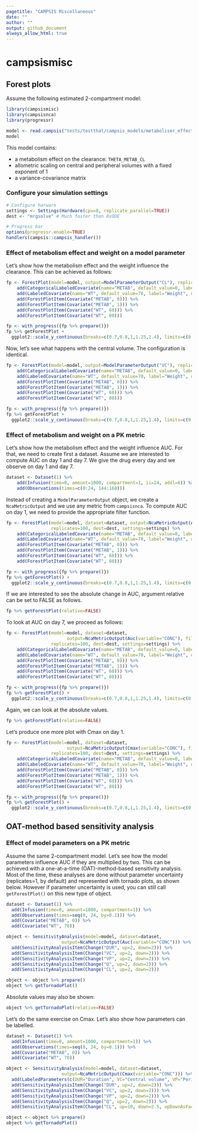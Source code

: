 ```yaml
---
pagetitle: "CAMPSIS Miscellaneous"
date: ""
author: ""
output: github_document
always_allow_html: true
---
```


# campsismisc

## Forest plots

Assume the following estimated 2-compartment model:

```r
library(campsismisc)
library(campsisnca)
library(progressr)

model <- read.campsis("tests/testthat/campsis_models/metaboliser_effect_on_cl/")
model
```

This model contains:

- a metabolism effect on the clearance: `THETA_METAB_CL`
- allometric scaling on central and peripheral volumes with a fixed exponent of 1
- a variance-covariance matrix

### Configure your simulation settings

```r
# Configure harware
settings <- Settings(Hardware(cpu=8, replicate_parallel=TRUE))
dest <- "mrgsolve" # Much faster than RxODE

# Progress bar
options(progressr.enable=TRUE)
handlers(campsis::campsis_handler())
```


### Effect of metabolism effect and weight on a model parameter

Let's show how the metabolism effect and the weight influence the clearance. This can be achieved as follows:

```r
fp <- ForestPlot(model=model, output=ModelParameterOutput("CL"), replicates=100, dest=dest, settings=settings) %>%
    add(CategoricalLabeledCovariate(name="METAB", default_value=0, label="Metaboliser", categories=c(Slow=0, Fast=1))) %>%
    add(LabeledCovariate(name="WT", default_value=70, label="Weight", unit="kg")) %>%
    add(ForestPlotItem(Covariate("METAB", 0))) %>%
    add(ForestPlotItem(Covariate("METAB", 1))) %>%
    add(ForestPlotItem(Covariate("WT", 60))) %>%
    add(ForestPlotItem(Covariate("WT", 80)))

fp <- with_progress({fp %>% prepare()})
fp %>% getForestPlot +
  ggplot2::scale_y_continuous(breaks=c(0.7,0.8,1,1.25,1.4), limits=c(0.5, 1.5))
```

Now, let's see what happens with the central volume. The configuration is identical.

```r
fp <- ForestPlot(model=model, output=ModelParameterOutput("VC"), replicates=100, dest=dest, settings=settings) %>%
    add(CategoricalLabeledCovariate(name="METAB", default_value=0, label="Metaboliser", categories=c(Slow=0, Fast=1))) %>%
    add(LabeledCovariate(name="WT", default_value=70, label="Weight", unit="kg")) %>%
    add(ForestPlotItem(Covariate("METAB", 0))) %>%
    add(ForestPlotItem(Covariate("METAB", 1))) %>%
    add(ForestPlotItem(Covariate("WT", 60))) %>%
    add(ForestPlotItem(Covariate("WT", 80)))

fp <- with_progress({fp %>% prepare()})
fp %>% getForestPlot +
  ggplot2::scale_y_continuous(breaks=c(0.7,0.8,1,1.25,1.4), limits=c(0.5, 1.5))
```

### Effect of metabolism and weight on a PK metric

Let's show how the metabolism effect and the weight influence AUC. For that, we need to create first a dataset. Assume we are interested to compute AUC on day 1 and day 7. We give the drug every day and we observe on day 1 and day 7.

```r
dataset <- Dataset(1) %>%
    add(Infusion(time=0, amount=1000, compartment=1, ii=24, addl=6)) %>%
    add(Observations(times=c(0:24, 144:168)))
```

Instead of creating a `ModelParameterOutput` object, we create a `NcaMetricOutput` and we use any metric from `campsisnca`. To compute AUC on day 1, we need to provide the appropriate filter function.

```r
fp <- ForestPlot(model=model, dataset=dataset, output=NcaMetricOutput(Auc(variable="CONC"), filter=~timerange(.x, min=0, max=24)),
                 replicates=100, dest=dest, settings=settings) %>%
    add(CategoricalLabeledCovariate(name="METAB", default_value=0, label="Metaboliser", categories=c(Slow=0, Fast=1))) %>%
    add(LabeledCovariate(name="WT", default_value=70, label="Weight", unit="kg")) %>%
    add(ForestPlotItem(Covariate("METAB", 0))) %>%
    add(ForestPlotItem(Covariate("METAB", 1))) %>%
    add(ForestPlotItem(Covariate("WT", 60))) %>%
    add(ForestPlotItem(Covariate("WT", 80)))

fp <- with_progress({fp %>% prepare()})
fp %>% getForestPlot() +
  ggplot2::scale_y_continuous(breaks=c(0.7,0.8,1,1.25,1.4), limits=c(0.5, 1.5))
```

If we are interested to see the absolute change in AUC, argument relative can be set to FALSE as follows.

```r
fp %>% getForestPlot(relative=FALSE)
```

To look at AUC on day 7, we proceed as follows:

```r
fp <- ForestPlot(model=model, dataset=dataset,
                       output=NcaMetricOutput(Auc(variable="CONC"), filter=~timerange(.x, min=144, max=168)),
                 replicates=100, dest=dest, settings=settings) %>%
    add(CategoricalLabeledCovariate(name="METAB", default_value=0, label="Metaboliser", categories=c(Slow=0, Fast=1))) %>%
    add(LabeledCovariate(name="WT", default_value=70, label="Weight", unit="kg")) %>%
    add(ForestPlotItem(Covariate("METAB", 0))) %>%
    add(ForestPlotItem(Covariate("METAB", 1))) %>%
    add(ForestPlotItem(Covariate("WT", 60))) %>%
    add(ForestPlotItem(Covariate("WT", 80)))

fp <- with_progress({fp %>% prepare()})
fp %>% getForestPlot() +
  ggplot2::scale_y_continuous(breaks=c(0.7,0.8,1,1.25,1.4), limits=c(0.5, 1.5))
```

Again, we can look at the absolute values.

```r
fp %>% getForestPlot(relative=FALSE)
```

Let's produce one more plot with Cmax on day 1.

```r
fp <- ForestPlot(model=model, dataset=dataset,
                       output=NcaMetricOutput(Cmax(variable="CONC"), filter=~timerange(.x, min=0, max=24)),
                 replicates=100, dest=dest, settings=settings) %>%
    add(CategoricalLabeledCovariate(name="METAB", default_value=0, label="Metaboliser", categories=c(Slow=0, Fast=1))) %>%
    add(LabeledCovariate(name="WT", default_value=70, label="Weight", unit="kg")) %>%
    add(ForestPlotItem(Covariate("METAB", 0))) %>%
    add(ForestPlotItem(Covariate("METAB", 1))) %>%
    add(ForestPlotItem(Covariate("WT", 60))) %>%
    add(ForestPlotItem(Covariate("WT", 80)))

fp <- with_progress({fp %>% prepare()})
fp %>% getForestPlot() +
  ggplot2::scale_y_continuous(breaks=c(0.7,0.8,1,1.25,1.4), limits=c(0.5, 1.5))
```

## OAT-method based sensitivity analysis

### Effect of model parameters on a PK metric

Assume the same 2-compartment model. Let's see how the model parameters influence AUC if they are multiplied by two. This can be achieved with a one-at-a-time (OAT)-method-based sensitivity analysis. Most of the time, these analyses are done without parameter uncertainty (replicates=1, by default) and represented with tornado plots, as shown below. However if parameter uncertainty is used, you can still call `getForestPlot()` on this new type of object.

```r
dataset <- Dataset(1) %>%
  add(Infusion(time=0, amount=1000, compartment=1)) %>%
  add(Observations(times=seq(0, 24, by=0.1))) %>%
  add(Covariate("METAB", 0)) %>%
  add(Covariate("WT", 70))

object <- SensitivityAnalysis(model=model, dataset=dataset,
                     output=NcaMetricOutput(Auc(variable="CONC"))) %>%
  add(SensitivityAnalysisItem(Change("DUR", up=2, down=2))) %>%
  add(SensitivityAnalysisItem(Change("VC", up=2, down=2))) %>%
  add(SensitivityAnalysisItem(Change("VP", up=2, down=2))) %>%
  add(SensitivityAnalysisItem(Change("Q", up=2, down=2))) %>%
  add(SensitivityAnalysisItem(Change("CL", up=2, down=2)))

object <- object %>% prepare()
object %>% getTornadoPlot()
```

Absolute values may also be shown:

```r
object %>% getTornadoPlot(relative=FALSE)
```

Let's do the same exercise on Cmax. Let's also show how parameters can be labelled.

```r
dataset <- Dataset(1) %>%
  add(Infusion(time=0, amount=1000, compartment=1)) %>%
  add(Observations(times=seq(0, 24, by=0.1))) %>%
  add(Covariate("METAB", 0)) %>%
  add(Covariate("WT", 70))

object <- SensitivityAnalysis(model=model, dataset=dataset,
                     output=NcaMetricOutput(Cmax(variable="CONC"))) %>%
  add(LabeledParameters(c(DUR="Duration", VC="Central volume", VP="Peripheral volume", Q="Inter-compartmental\nclearance", CL="Clearance"))) %>%
  add(SensitivityAnalysisItem(Change("DUR", up=2, down=2))) %>%
  add(SensitivityAnalysisItem(Change("VC", up=2, down=2))) %>%
  add(SensitivityAnalysisItem(Change("VP", up=2, down=2))) %>%
  add(SensitivityAnalysisItem(Change("Q", up=2, down=2))) %>%
  add(SensitivityAnalysisItem(Change("CL", up=10, down=2.5, upDownAsFactor=FALSE))) # Test a clearance of 2.5 and 10

object <- object %>% prepare()
object %>% getTornadoPlot()
```




